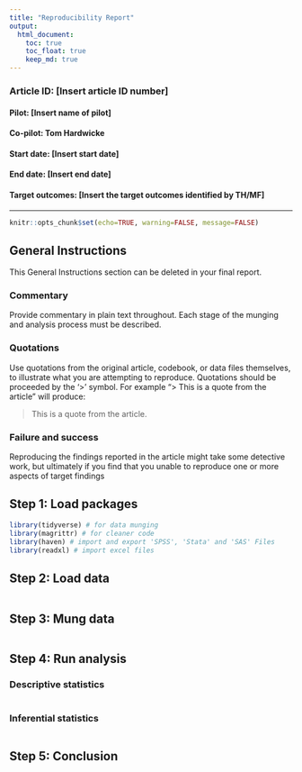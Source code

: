 ```yaml
---
title: "Reproducibility Report"
output:
  html_document:
    toc: true
    toc_float: true
    keep_md: true
---
```

### Article ID: [Insert article ID number]
#### Pilot: [Insert name of pilot]
#### Co-pilot: Tom Hardwicke  
#### Start date: [Insert start date]
#### End date: [Insert end date]   
#### Target outcomes: [Insert the target outcomes identified by TH/MF]  
______  

```r
knitr::opts_chunk$set(echo=TRUE, warning=FALSE, message=FALSE)
```

## General Instructions
This General Instructions section can be deleted in your final report.

### Commentary
Provide commentary in plain text throughout. Each stage of the munging and analysis process must be described.

### Quotations
Use quotations from the original article, codebook, or data files themselves, to illustrate what you are attempting to reproduce. Quotations should be proceeded by the '>' symbol. For example "> This is a quote from the article" will produce:

> This is a quote from the article.

### Failure and success
Reproducing the findings reported in the article might take some detective work, but ultimately if you find that you unable to reproduce one or more aspects of target findings

## Step 1: Load packages

```r
library(tidyverse) # for data munging
library(magrittr) # for cleaner code
library(haven) # import and export 'SPSS', 'Stata' and 'SAS' Files
library(readxl) # import excel files
```

## Step 2: Load data

```r
```

## Step 3: Mung data

```r
```

## Step 4: Run analysis

### Descriptive statistics

```r
```

### Inferential statistics

```r
```

## Step 5: Conclusion
